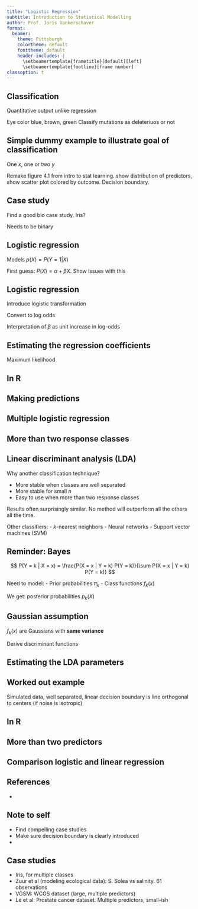 ```yaml
---
title: "Logistic Regression"
subtitle: Introduction to Statistical Modelling
author: Prof. Joris Vankerschaver
format:
  beamer:
    theme: Pittsburgh
    colortheme: default
    fonttheme: default
    header-includes: |
      \setbeamertemplate{frametitle}[default][left]
      \setbeamertemplate{footline}[frame number]
classoption: t
---
```


## Classification

Quantitative output unlike regression

Eye color blue, brown, green
Classify mutations as deleteriuos or not

## Simple dummy example to illustrate goal of classification

One $x$, one or two $y$

Remake figure 4.1 from intro to stat learning. show distribution of predictors, show scatter plot colored by outcome. Decision boundary.

## Case study

Find a good bio case study. Iris?

Needs to be binary

## Logistic regression

Models $p(X) = P(Y = 1 | X)$

First guess: $P(X) = \alpha + \beta X$. Show issues with this

## Logistic regression

Introduce logistic transformation

Convert to log odds

Interpretation of $\beta$ as unit increase in log-odds

## Estimating the regression coefficients

Maximum likelihood

## In R

## Making predictions

## Multiple logistic regression

## More than two response classes

## Linear discriminant analysis (LDA)

Why another classification technique?

- More stable when classes are well separated
- More stable for small $n$
- Easy to use when more than two response classes

Results often surprisingly similar. No method will outperform all the others all the time.

Other classifiers:
- $k$-nearest neighbors
- Neural networks
- Support vector machines (SVM)

## Reminder: Bayes

$$
  P(Y = k | X = x) = \frac{P(X = x | Y = k) P(Y = k)}{\sum P(X = x | Y = k) P(Y = k)}
$$

Need to model:
- Prior probabilities $\pi_k$
- Class functions $f_k(x)$

We get: posterior probabilities $p_k(X)$

## Gaussian assumption

$f_k(x)$ are Gaussians with **same variance**

Derive discriminant functions


## Estimating the LDA parameters

## Worked out example

Simulated data, well separated, linear decision boundary is line orthogonal to centers (if noise is isotropic)

## In R


## More than two predictors

## Comparison logistic and linear regression


## References

- 

## Note to self

- Find compelling case studies
- Make sure decision boundary is clearly introduced
- 

## Case studies

- Iris, for multiple classes
- Zuur et al (modeling ecological data): S. Solea vs salinity. 61 observations
- VGSM: WCGS dataset (large, multiple predictors)
- Le et al: Prostate cancer dataset. Multiple predictors, small-ish